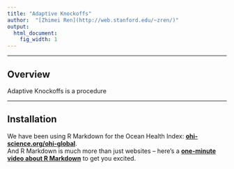 ```yaml
---
title: "Adaptive Knockoffs"
author:  "[Zhimei Ren](http://web.stanford.edu/~zren/)"
output:
  html_document:
    fig_width: 1
---
```


----

## Overview

Adaptive Knockoffs is a procedure 

----


## Installation

We have been using R Markdown for the Ocean Health Index:  [**ohi-science.org/ohi-global**](http://ohi-science.org/ohi-global).  
And R Markdown is much more than just websites -- here's a [**one-minute video about R Markdown**](http://rmarkdown.rstudio.com/lesson-1.html) to get you excited. 
